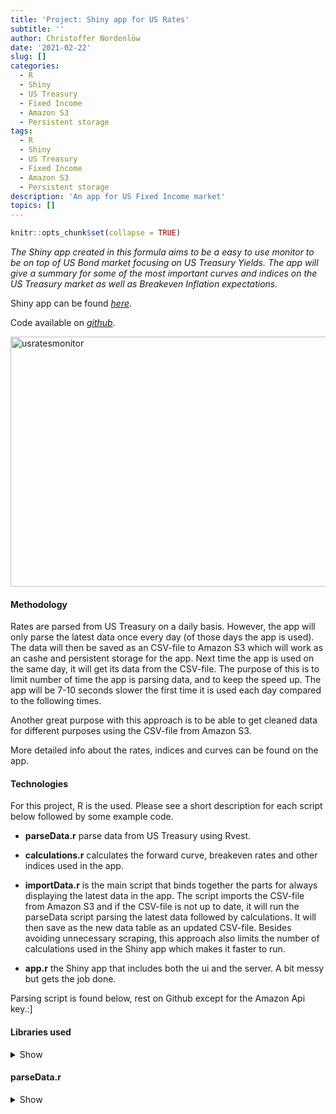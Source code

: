 ```yaml
---
title: 'Project: Shiny app for US Rates'
subtitle: ''
author: Christoffer Nordenlöw
date: '2021-02-22'
slug: []
categories:
  - R
  - Shiny
  - US Treasury
  - Fixed Income
  - Amazon S3
  - Persistent storage
tags:
  - R
  - Shiny
  - US Treasury
  - Fixed Income
  - Amazon S3
  - Persistent storage
description: 'An app for US Fixed Income market'
topics: []
---
```




```r
knitr::opts_chunk$set(collapse = TRUE)
```


*The Shiny app created in this formula aims to be a easy to use monitor to be on top of US Bond market focusing on US Treasury Yields. The app will give a summary for some of the most important curves and indices on the US Treasury market as well as Breakeven Inflation expectations.*

Shiny app can be found *[here](https://cnordenlow.shinyapps.io/usRateMonitor/)*. 

Code available on *[github](https://github.com/cnordenlow/us-rates-monitor)*.

<img alt = 'usratesmonitor' src='/us_rates_monitor/usrates.PNG' width="700" height="400"/>


#### Methodology

Rates are parsed from US Treasury on a daily basis. However, the app will only parse the latest data once every day (of those days the app is used). The data will then be saved as an CSV-file to Amazon S3 which will work as an cashe and persistent storage for the app. Next time the app is used on the same day, it will get its data from the CSV-file. The purpose of this is to limit number of time the app is parsing data, and to keep the speed up. The app will be 7-10 seconds slower the first time it is used each day compared to the following times.

Another great purpose with this approach is to be able to get cleaned data for different purposes using the CSV-file from Amazon S3.

More detailed info about the rates, indices and curves can be found on the app.

#### Technologies

For this project, R is the  used. Please see a short description for each script below followed by some example code.


* **parseData.r** parse data from US Treasury using Rvest.

* **calculations.r** calculates the forward curve, breakeven rates and other indices used in the app.

* **importData.r** is the main script that binds together the parts for always displaying the latest data in the app. The script imports the CSV-file from Amazon S3 and if the CSV-file is not up to date, it will run the parseData script parsing the latest data followed by calculations. It will then save as the new data table as an updated CSV-file. Besides avoiding unnecessary scraping, this approach also limits the number of calculations used in the Shiny app which makes it faster to run.

* **app.r** the Shiny app that includes both the ui and the server. A bit messy but gets the job done.

Parsing script is found below, rest on Github except for the Amazon Api key.:]


#### Libraries used
<details><summary>Show</summary>
```r

library(shiny)
library(shinydashboard)
library(slider)
library(shinyWidgets)
library(rvest, warn.conflicts = FALSE)
library(tidyverse, warn.conflicts = FALSE)
library(stringr, warn.conflicts = FALSE)
library(lubridate, warn.conflicts = FALSE)
library(gridExtra)
library(rstudioapi)
library(aws.s3)


```
</details>





#### parseData.r 
<details><summary>Show</summary>
```r
#####################################################################################################
### Script for parsing rates
#####################################################################################################

#Libraries
library(rvest, warn.conflicts = FALSE)
library(tidyverse, warn.conflicts = FALSE)
library(stringr, warn.conflicts = FALSE)
library(lubridate, warn.conflicts = FALSE)

# ------------------------------------------------------------------------------- 
# Pages, years to parse, create empty df
# ------------------------------------------------------------------------------- 

pages = c("https://www.treasury.gov/resource-center/data-chart-center/interest-rates/Pages/TextView.aspx?data=yieldYear&year=",
          "https://www.treasury.gov/resource-center/data-chart-center/interest-rates/pages/TextView.aspx?data=realyieldYear&year=")

#base_url = "https://www.treasury.gov/resource-center/data-chart-center/interest-rates/Pages/TextView.aspx?data=yieldYear&year="

years = year(Sys.Date())

#years = c("2021", "2020", "2019", "2018", "2017", "2016", "2015", "2014", "2013", "2012", "2011", "2010", "2009","2008")

tableUsRates <- data.frame(matrix(ncol = 4, nrow = 0))
colnames(tableUsRates) <- c( 'date', 'term', 'rate', 'des')


# ------------------------------------------------------------------------------- 
# Parsing function
# ------------------------------------------------------------------------------- 
parse_us_rates <- function(year) {
  url = paste(base_url, year, sep="")
  parse_rates <- read_html(url)
  
  df <- parse_rates %>%
    html_nodes("table") %>%
    html_table(fill = TRUE)
  df <- df[[2]]
  return(df)
  
}

# ------------------------------------------------------------------------------- 
# Parse all pages and dates
# ------------------------------------------------------------------------------- 
for (base_url in pages) {

des_name = sub('.*data=', '', base_url)
des_name = sub('&year*.', '', des_name)
  

  for (year in years) {
    Sys.sleep(sample(1:3, 1, replace=T))
    df <- parse_us_rates(year)
    
    
    #rename first column to date
    df <- rename(df, "date" = 1)
    df$date <- as.Date(df$date, format = "%m/%d/%y") ##convert dates
    
    ###Create df with dates, from first each year to last, or to sys.date during current

    first_date = paste(year,"-01-01",sep="")
    if (paste(year,"-12-31",sep="") < Sys.Date()) {
      last_date = paste(year,"-12-31",sep="")
    } else {
      last_date = Sys.Date()
    }

    dates <- data.frame(
      date = seq(as.Date(first_date), as.Date(last_date), by = 'days')
    )
    df <- merge(dates, df, by ="date", all.x = TRUE)
    
    df <- df %>%
      fill(names(df), .direction = "down") %>%
      fill(names(df), .direction = "up")
    
    
    
    ###dplyr table
    df <- df %>%
      pivot_longer(
        !date,
        names_to = "term",
        values_to ="rate", values_ptypes = list(rate = 'character')
      ) %>%
      mutate(des = des_name) %>%
      mutate(info = "") 
  
    tableUsRates <- bind_rows(mutate_all(tableUsRates, as.character), mutate_all(df, as.character)) 
    
    tableUsRates$rate <- as.numeric(tableUsRates$rate)

  }     
}



# ------------------------------------------------------------------------------- 
# Tidying
# ------------------------------------------------------------------------------- 
tableUsRates <- tableUsRates %>%
  mutate(t1 = as.numeric(gsub("([0-9]+).*$", "\\1", term)))%>%
  mutate(maturity = case_when(
    grepl(" yr", term, fixed = TRUE) ~ (t1 *365 / 365),
    grepl(" YR", term, fixed = TRUE) ~ (t1 *365 / 365),
    
    #bills
    grepl("1 mo", term, fixed= TRUE) ~ (4 * 7 /365), ##365 days because bond equivalent
    grepl("2 mo", term, fixed= TRUE) ~ (8 * 7 /365), ##365 days because bond equivalent
    grepl("3 mo", term, fixed= TRUE) ~ (13 * 7 /365), ##365 days because bond equivalent
    grepl("6 mo", term, fixed= TRUE) ~ (26 * 7 /365) ##365 days because bond equivalent
    
  ))%>%

  ##Fix term column so names are the same
  mutate(term = case_when(
    grepl(" YR", term, fixed = TRUE) ~ paste(t1, "y", sep=""),
    grepl(" yr", term, fixed = TRUE) ~ paste(t1, "y", sep=""),
    grepl(" m", term, fixed = TRUE) ~ paste(t1, "m", sep="")
  ))%>%
  select(-t1)



###Delete dates with false numbers
tableUsRates <- tableUsRates %>%
  filter(date < "2017-04-14" | date > "2017-04-16") 

```
</details>